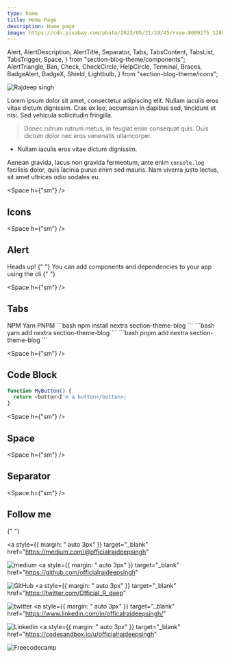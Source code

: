 ```yaml
---
type: home
title: Home Page
description: Home page
image: https://cdn.pixabay.com/photo/2023/05/21/19/45/rose-8009275_1280.jpg
---
```


  Alert,
  AlertDescription,
  AlertTitle,
  Separator,
  Tabs,
  TabsContent,
  TabsList,
  TabsTrigger,
  Space,
} from "section-blog-theme/components";
  AlertTriangle,
  Ban,
  Check,
  CheckCircle,
  HelpCircle,
  Terminal,
  Braces,
  BadgeAlert,
  BadgeX,
  Shield,
  Lightbulb,
} from "section-blog-theme/icons";

![Rajdeep singh](https://capsule-render.vercel.app/api?type=soft&color=auto&height=400&section=header&text=Build%20and%20Deploy&fontSize=90&animation=fadeIn)

Lorem ipsum dolor sit amet, consectetur adipiscing elit. Nullam iaculis eros vitae dictum dignissim. Cras ex leo, accumsan in dapibus sed, tincidunt et nisi. Sed vehicula sollicitudin fringilla.

> Donec rutrum rutrum metus, in feugiat enim consequat quis. Duis dictum dolor nec eros venenatis ullamcorper.
- Nullam iaculis eros vitae dictum dignissim.

Aenean gravida, lacus non gravida fermentum, ante enim `console.log` facilisis dolor, quis lacinia purus enim sed mauris. Nam viverra justo lectus, sit amet ultrices odio sodales eu.

<Space h={"sm"} />


## Icons


<div className="flex flex-row justify-between">
  <AlertTriangle />
  <Ban />
  <Check />
  <CheckCircle />
  <HelpCircle />
  <Lightbulb />
  <Terminal />
  <BadgeAlert />
  <BadgeX />
  <Shield />
  <Braces />
</div>

<Space h={"sm"} />

## Alert

<Alert>
  <AlertTriangle className="h-4 w-4" />
  <AlertTitle>Heads up!</AlertTitle>
  <AlertDescription>
    {" "}
    You can add components and dependencies to your app using the cli.{" "}
  </AlertDescription>
</Alert>

<Space h={"sm"} />


## Tabs

<Tabs defaultValue="npm" className="w-full md:w-[624px]">

  <TabsList>
    <TabsTrigger className="mx-1" value="npm">NPM</TabsTrigger>
    <TabsTrigger className="mx-1" value="yarn">Yarn</TabsTrigger>
    <TabsTrigger className="mx-1" value="pnpm">PNPM</TabsTrigger>
  </TabsList>
  <TabsContent value="npm">
  ```bash
  npm install nextra section-theme-blog
  ```
  </TabsContent>
  <TabsContent value="yarn">
    ```bash
  yarn add nextra section-theme-blog
  ```
  </TabsContent>
  <TabsContent value="pnpm">
    ```bash
  pnpm add nextra section-theme-blog
  ```
  </TabsContent>

</Tabs>

<Space h={"sm"} />

## Code Block

```js filename="example.js"
function MyButton() {
  return <button>I'm a button</button>;
}
```

<Space h={"sm"} />

## Space

<Space h={"sm"} />

## Separator

<Separator />

<Space h={"sm"} />

## Follow me

<div className="flex justify-between" id="badges">

{" "}

<a
  style={{ margin: " auto 3px" }}
  target="_blank"
  href="https://medium.com/@officialrajdeepsingh"
>
  <img
    title="Medium"
    alt="medium"
    src="https://img.shields.io/badge/Medium-12100E?style=for-the-badge&logo=medium&logoColor=white"
    alt="LinkedIn Badge"
  />
</a>
<a
  style={{ margin: " auto 3px" }}
  target="_blank"
  href="https://github.com/officialrajdeepsingh"
>
  <img
    title="GitHub"
    alt="GitHub"
    src="https://img.shields.io/badge/github-%23121011.svg?style=for-the-badge&logo=github&logoColor=white"
  />
</a>
<a
  style={{ margin: " auto 3px" }}
  target="_blank"
  href="https://twitter.com/Official_R_deep"
>
  <img
    title="Twitter"
    alt="twitter"
    src="https://img.shields.io/badge/Twitter-%231DA1F2.svg?style=for-the-badge&logo=Twitter&logoColor=white"
  />
</a>
<a
  style={{ margin: " auto 3px" }}
  target="_blank"
  href="https://www.linkedin.com/in/officalrajdeepsingh/"
>
  <img
    title="Linkedin"
    alt="Linkedin"
    src="https://img.shields.io/badge/linkedin-%230077B5.svg?style=for-the-badge&logo=linkedin&logoColor=white"
  />
</a>
<a
  style={{ margin: " auto 3px" }}
  target="_blank"
  href="https://codesandbox.io/u/officialrajdeepsingh"
>
  <img
    title="Freecodecamp"
    alt="Freecodecamp"
    src="https://img.shields.io/badge/Freecodecamp-%23123.svg?&style=for-the-badge&logo=freecodecamp&logoColor=green"
  />
</a>

</div>
